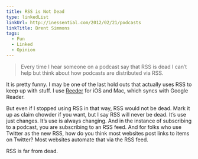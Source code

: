 ```yaml
---
title: RSS is Not Dead
type: linkedList
linkUrl: http://inessential.com/2012/02/21/podcasts
linkTitle: Brent Simmons
tags:
  - Fun
  - Linked
  - Opinion
---
```


> Every time I hear someone on a podcast say that RSS is dead I can’t help but think about how podcasts are distributed via RSS.

It is pretty funny. I may be one of the last hold outs that actually uses RSS to keep up with stuff. I use [Reeder](http://reederapp.com/) for iOS and Mac, which syncs with Google Reader.

But even if I stopped using RSS in that way, RSS would not be dead. Mark it up as claim chowder if you want, but I say RSS will never be dead. It’s use just changes. It’s use is always changing. And in the instance of subscribing to a podcast, you are subscribing to an RSS feed. And for folks who use Twitter as the new RSS, how do you think most websites post links to items on Twitter? Most websites automate that via the RSS feed.

RSS is far from dead.
